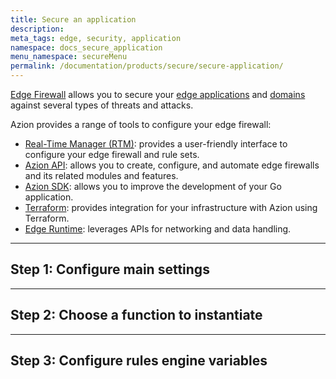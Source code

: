 ```yaml
---
title: Secure an application
description: 
meta_tags: edge, security, application
namespace: docs_secure_application
menu_namespace: secureMenu
permalink: /documentation/products/secure/secure-application/
---
```


[Edge Firewall](/en/documentation/products/edge-firewall/) allows you to secure your [edge applications](/en/documentation/products/guides/build/build-an-application/) and [domains](/en/documentation/products/guides/configure-a-domain/) against several types of threats and attacks.

Azion provides a range of tools to configure your edge firewall:

- [Real-Time Manager (RTM)](https://manager.azion.com/): provides a user-friendly interface to configure your edge firewall and rule sets.
- [Azion API](https://api.azion.com/#00268e07-463f-4de1-9b45-ceeab187bf19): allows you to create, configure, and automate edge firewalls and its related modules and features.
- [Azion SDK](): allows you to improve the development of your Go application.
- [Terraform](/en/documentation/products/secure/automate/terraform/): provides integration for your infrastructure with Azion using Terraform.
- [Edge Runtime](): leverages APIs for networking and data handling.

---

## Step 1: Configure main settings



---

## Step 2: Choose a function to instantiate



---

## Step 3: Configure rules engine variables

